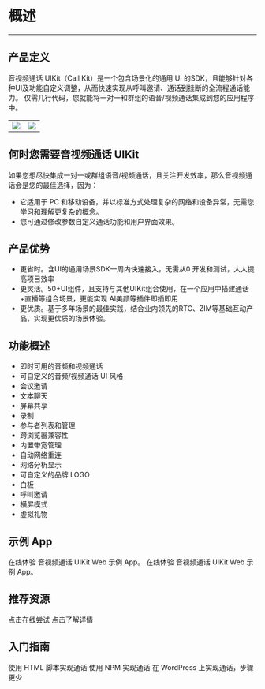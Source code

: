 # 概述

- - -

## 产品定义

音视频通话 UIKit（Call Kit）是一个包含场景化的通用 UI 的SDK，且能够针对各种UI及功能自定义调整，从而快速实现从呼叫邀请、通话到挂断的全流程通话能力。
仅需几行代码，您就能将一对一和群组的语音/视频通话集成到您的应用程序中。


|||
|--|--|
|<Frame width="auto" height="256" caption=""><img src="https://storage.zego.im/sdk-doc/Pics/Prebuilt_Web/groupCall_p.jpg" /></Frame>|<Frame width="auto" height="256" caption=""><img src="https://storage.zego.im/sdk-doc/Pics/Prebuilt_Web/groupCall_m.png" /></Frame>|



## 何时您需要音视频通话 UIKit

如果您想尽快集成一对一或群组语音/视频通话，且关注开发效率，那么音视频通话会是您的最佳选择，因为：
- 它适用于 PC 和移动设备，并以标准方式处理复杂的网络和设备异常，无需您学习和理解更复杂的概念。
- 您可通过修改参数自定义通话功能和用户界面效果。

## 产品优势
- 更省时。含UI的通用场景SDK一周内快速接入，无需从0 开发和测试，大大提高项目效率
- 更灵活。50+UI组件，且支持与其他UIKit组合使用，在一个应用中搭建通话+直播等组合场景，更能实现 AI美颜等插件即插即用
- 更优质。基于多年场景的最佳实践，结合业内领先的RTC、ZIM等基础互动产品，实现更优质的场景体验。

## 功能概述

* 即时可用的音频和视频通话
* 可自定义的音频/视频通话 UI 风格
* 会议邀请
* 文本聊天
* 屏幕共享
* 录制
* 参与者列表和管理
* 跨浏览器兼容性
* 内置带宽管理
* 自动网络重连
* 网络分析显示
* 可自定义的品牌 LOGO
* 白板
* 呼叫邀请
* 横屏模式
* 虚拟礼物

## 示例 App


<CardGroup cols={2}>
<Card title="在线体验（无呼叫邀请）" href="https://zegocloud.github.io/zego_uikit_prebuilt_web/1on1_call/index.html?roomID=Q5EAJ&role=Host&userID=30794596&lang=zh" target="_blank">
在线体验 音视频通话 UIKit Web 示例 App。
</Card>
<Card title="在线体验（含呼叫邀请）" href="https://zegocloud.github.io/zego_uikit_prebuilt_web/call_invitation/index.html?roomID=W9Jxa&role=Host&userID=83433704&lang=zh" target="_blank">
在线体验 音视频通话 UIKit Web 示例 App。
</Card>
</CardGroup>


## 推荐资源

<CardGroup cols={2}>
  <Card title="在线编程并实时查看效果" href="https://stackblitz.com/edit/zegocloud-prebuilt-call-lqn5us?file=index.js" target="_blank">
    点击在线尝试
  </Card>
  <Card title="更精细地开发您的通话应用"  href="https://doc-zh.zego.im/article/overview?key=ExpressVideoSDK&platform=web&language=javascript" target="_blank">
    点击了解详情
  </Card>
</CardGroup>

## 入门指南


<CardGroup cols={2}>
<Card title="使用 HTML 脚本（JQuery，PHP，JSP）" href="./02-Quick%20start/01-Using%20HTML%20script.mdx">
  使用 HTML 脚本实现通话
</Card>
<Card title="使用 NPM（React，Vue，Angular）" href="./02-Quick%20start/02-Using%20NPM%20package%20manager.mdx">
  使用 NPM 实现通话
</Card>
<Card title="使用 WordPress" href="./02-Quick%20start/03-Using%20WordPress.mdx">
  在 WordPress 上实现通话，步骤更少
</Card>
</CardGroup>
